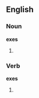 
== English ==
===Noun===
'''exes'''
# {{plural of|[[ex]]}}

===Verb===
'''exes'''
# {{third-person singular of|[[ex]]}}